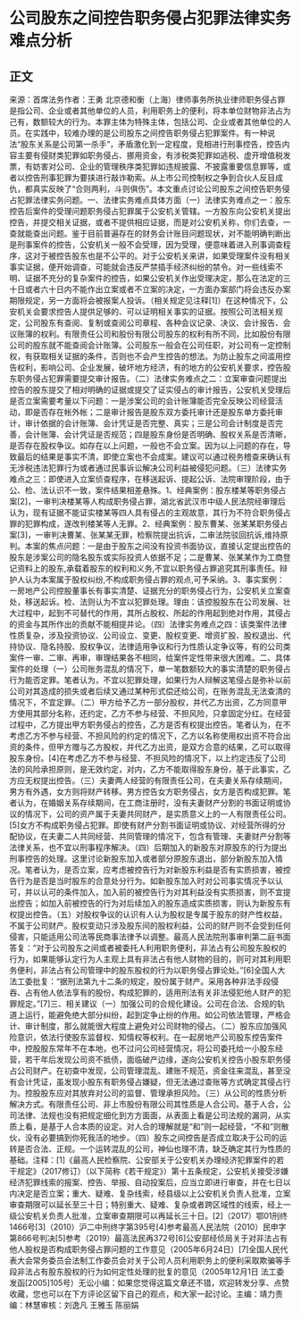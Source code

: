 # 公司股东之间控告职务侵占犯罪法律实务难点分析
## 正文
来源：首席法务作者：王勇 北京德和衡（上海）律师事务所执业律师职务侵占罪是指公司、企业或者其他单位的人员，利用职务上的便利，将本单位财物非法占为己有，数额较大的行为。本罪主体为特殊主体，包括公司、企业或者其他单位的人员。在实践中，较难办理的是公司股东之间控告职务侵占犯罪案件。有一种说法“股东关系是公司第一杀手”，矛盾激化到一定程度，竞相进行刑事控告，控告内容主要有侵财类犯罪如职务侵占、挪用资金，有涉税类犯罪如逃税、虚开增值税发票，有妨害对公司、企业的管理秩序类犯罪如违规披露、不披露重要信息罪等，或者以控告刑事犯罪为要挟进行敲诈勒索。从上市公司控制权之争到合伙人反目成仇，都真实反映了“合则两利，斗则俱伤”。本文重点讨论公司股东之间控告职务侵占犯罪法律实务问题。一、法律实务难点具体方面（一）法律实务难点之一：股东控告后案件的受理问题职务侵占犯罪属于公安机关管辖。一方股东向公安机关提出控告，并提交相关证据，或者不提供相应证据，而是对公安机关称，你们去查，一查就能查出问题。鉴于目前普遍存在的财务会计账目问题现状，对不能明确判断出是刑事案件的控告，公安机关一般不会受理，因为受理，便意味着进入刑事调查程序，这对于被控告股东也是不公平的。对于公安机关来讲，如果受理案件没有相关事实证据，便开始调查，可能就会违反严禁插手经济纠纷的禁令。对一些线索不明、证据不充分的复杂案件的控告，如果公安机关作出受理决定，那么在法定的三十日或者六十日内不能作出立案或者不立案的决定，一方面办案部门将会违反办案期限规定，另一方面将会被报案人投诉。（相关规定见注释[1]）在这种情况下，公安机关会要求控告人提供足够的、可以证明相关事实的证据。按照公司法相关规定，公司股东有查阅、复制或查阅公司章程、各种会议记录、决议、会计报告、会议账簿的权利。有限责任公司和股份有限公司股东的权利有所不同，比如股份有限公司的股东就不能查阅会计账簿。公司股东一般会在公司任职，对公司有一定控制权，有获取相关证据的条件，否则也不会产生控告的想法。为防止股东之间滥用控告权利，影响公司、企业发展，破坏地方经济，有的地方的公安机关要求，控告股东职务侵占犯罪需要提交审计报告。（二）法律实务难点之二：立案审查问题提出控告的股东提交了相对明确的证据或提交了证实侵占的审计报告，公安机关受理后是否立案需要考量以下问题：一是涉案公司的会计账簿能否完全反映公司经营活动，即是否存在帐外帐；二是审计报告是股东双方委托审计还是股东单方委托审计，审计依据的会计账簿、会计凭证是否完整、真实；三是公司会计制度是否完善，会计账簿、会计凭证是否规范；四是股东身份是否明确、股权关系是否清晰，是否存在股权争议。如存在以上问题，一般也不会立案。因为以上问题的存在，导致最后的结果是事实不清，即使立案也不会成案。建议可以通过税务稽查来确认有无涉税违法犯罪行为或者通过民事诉讼解决公司利益被侵犯问题。（三）法律实务难点之三：即使进入立案侦查程序，在移送起诉、提起公诉、法院审理阶段，由于公、检、法认识不一致，案件结果相差悬殊。1、经典案例：股东楼某等职务侵占案[2]，一审判决楼某等人构成职务侵占罪，湖北省武汉市中级人民法院经审理后认为，现有证据不能证实楼某等四人具有侵占的主观故意，其行为不符合职务侵占罪的犯罪构成，遂改判楼某等人无罪。2、经典案例：股东曹某、张某某职务侵占案[3]，一审判决曹某、张某某无罪，检察院提出抗诉，二审法院驳回抗诉,维持原判。本案的焦点问题：一是由于股东之间没有投资书面协议，直接认定提出控告的股东是涉案公司的隐名股东或实际投资人依据不足；二是曹某、张某某作为工商登记资料上的股东,承载着股东的权利和义务,不宜以职务侵占罪追究其刑事责任。辩护人认为本案属于股权纠纷,不构成职务侵占罪的观点,可予采纳。3、事实案例：一房地产公司控股董事长有事实清楚、证据充分的职务侵占行为，公安机关立案查处，移送起诉。检、法则认为不宜以犯罪处理。理由：该控股股东在公司发展、壮大过程中，起到不可替代的作用，其所占股权、所起的作用起到绝对作用，其侵占的资金与其所作出的贡献不能相提并论。（四）法律实务难点之四：该类案件法律性质复杂，涉及投资协议、公司设立、变更、股权变更、增资扩股、股权退出、代持协议、隐名持股、股权争议，法律适用争议和行为性质认定争议等，有的公司类案件一审、二审、再审，审理结果各不相同，给案件定性带来很大困难。二、具体案件的处理（一）公司账务混乱的情况下，单一笔数额较大的事实清楚的职务侵占行为能否定罪。笔者认为，不宜以犯罪处理，如果行为人辩解这笔侵占是弥补以前公司对其造成的损失或者后续又通过某种形式偿还给公司，在账务混乱无法查清的情况下，不宜定罪。（二）甲方给予乙方一部分股权，并代乙方出资，乙方同意甲方使用其部分名称，还约定，乙方不参与经营、不担风险，只拿固定分红。在经营过程中，乙方提出甲方职务侵占的控告，乙方是否有权提出控告。笔者认为，在不考虑乙方不参与经营、不担风险的约定的情况下，乙方以名称使用权出资不符合出资的条件，但甲方赠与乙方股权，并代乙方出资，是双方合意的结果，乙可以取得股东身份。[4]在考虑乙方不参与经营、不担风险的情况下，以上约定违反了公司法的风险承担原则，是无效约定，对内，乙方不能取得股东身份，基于此事实，乙方应无权提出控告。（三）夫妻两人经营的有限责任公司，在夫妻关系存续期间，男方有外遇，女方则将财产转移。男方控告女方职务侵占，女方是否构成犯罪。笔者认为，在婚姻关系存续期间，在工商注册时，没有夫妻财产分割的书面证明或协议的情况下，公司的资产属于夫妻共同财产，是实质意义上的一人有限责任公司。[5]女方不构成职务侵占犯罪。即使有财产分割书面证明或协议、对经营所得的分配协议，在夫妻二人共同经营、共同管理的情况下，包含有管理、夫妻财产分割等法律关系，也不宜以刑事程序解决。（四）后期加入的新股东对原股东的行为提出刑事控告的处理。这里讨论新股东加入或者部分原股东退出，部分新股东加入情况。笔者认为，是否立案，应考虑被控告行为对新股东利益是否有实质损害，被控告行为是否是当时股东的合意处分行为。如新股东加入时对公司事实情况予以认可，并以认可的条件加入，加入前的被控告行为对其利益没有实质损害，则不宜提出控告；如加入前被控告的行为对后续加入的股东造成实质损害，则认为新股东有权提出控告。（五）对股权争议的认识有人认为股权是专属于股东的财产性权益，不属于公司财产。股权变动只涉及股东间的股权利益，公司的财产则不会受到任何侵害，只能适用公司法等民商事法律予以调整。最高人民法院刑事审判第二庭书面答复：“对于公司股东之间或者被委托人利用职务便利，非法占有公司股东股权的行为，如果能够认定行为人主观上具有非法占有他人财物的目的，则可对其利用职务便利，非法占有公司管理中的股东股权的行为以职务侵占罪论处。”[6]全国人大法工委批复：“据刑法第九十二条的规定，股份属于财产。采用各种非法手段侵吞、占有他人依法享有的股份，构成犯罪的，适用刑法有关非法侵犯他人财产的犯罪规定。”[7]三、相关建议（一）加强公司的合规化建设。公司在合法、合规的轨道上运行，能避免绝大部分纠纷，起到定争止纷的作用。如公司依法管理，严格会计、审计制度，那么就能很大程度上避免对公司财物的侵占。（二）股东应加强风险意识，依法行使股东监督权、知情权等权利。在一起房地产公司股东控告案件中，控股股东常年不在本地，也不过问公司经营情况，将公司委托给一小股东经营，若干年后发现公司资不抵债，面临破产边缘，遂向公安机关控告小股东职务侵占公司财产。在初查中发现，公司管理混乱、建账不规范，资金往来混乱，甚至没有会计凭证，虽发现小股东有职务侵占嫌疑，但无法通过查账等方式确定其侵占行为。控股股东应对其放弃对公司的监督、管理承担风险。（三）从公司的性质分析解决方式。有限责任公司、非上市股份有限公司其性质是人合公司。基于人合，公司法律、法规也没有把规定细化到方方面面，从表面上看是公司法规的漏洞，从实质上看，是基于人合本质的设定。对人合的理解就是“和”则一起经营，“不和”则散伙，没有必要搞到你死我活的地步。（四）股东之间控告是否成立取决于公司的运转是否合法、正规。一个运转混乱的公司，神仙也理不清，缺乏确定其行为性质的基础。注释：[1]《最高人民检察院、公安部关于公安机关办理经济犯罪案件的若干规定》（2017修订）（以下简称《若干规定》）第十五条规定，公安机关接受涉嫌经济犯罪线索的报案、控告、举报、自动投案后，应当立即进行审查，并在七日以内决定是否立案；重大、疑难、复杂线索，经县级以上公安机关负责人批准，立案审查期限可以延长至三十日；特别重大、疑难、复杂或者跨区域性的线索，经上一级公安机关负责人批准，立案审查期限可以再延长三十日。[2]（2017）鄂01刑终1466号[3]（2010）沪二中刑终字第395号[4]参考最高人民法院（2010）民申字第866号判决[5]参考（2019）最高法民再372号[6]公安部经侦局关于对非法占有他人股权是否构成职务侵占罪问题的工作意见（2005年6月24日）[7]全国人民代表大会常务委员会法制工作委员会对关于公司人员利用职务上的便利采取欺骗等手段非法占有股东股权的行为如何定性处理的批复的意见（2005年12月1日 法工委发函[2005]105号）无讼小编：如果您觉得这篇文章还不错，欢迎转发分享、点赞收藏，您也可以在下方评论区留下自己的观点，和大家一起讨论。主编：靖力责编：林慧审核：刘逸凡 王雅玉 陈丽娟 